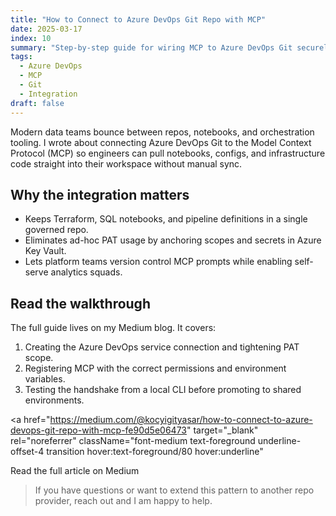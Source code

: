 ```yaml
---
title: "How to Connect to Azure DevOps Git Repo with MCP"
date: 2025-03-17
index: 10
summary: "Step-by-step guide for wiring MCP to Azure DevOps Git securely, with tips for tokens, scopes, and repo hygiene."
tags:
  - Azure DevOps
  - MCP
  - Git
  - Integration
draft: false
---
```


Modern data teams bounce between repos, notebooks, and orchestration tooling. I wrote about connecting Azure DevOps Git to the Model Context Protocol (MCP) so engineers can pull notebooks, configs, and infrastructure code straight into their workspace without manual sync.

## Why the integration matters

- Keeps Terraform, SQL notebooks, and pipeline definitions in a single governed repo.
- Eliminates ad-hoc PAT usage by anchoring scopes and secrets in Azure Key Vault.
- Lets platform teams version control MCP prompts while enabling self-serve analytics squads.

## Read the walkthrough

The full guide lives on my Medium blog. It covers:

1. Creating the Azure DevOps service connection and tightening PAT scope.
2. Registering MCP with the correct permissions and environment variables.
3. Testing the handshake from a local CLI before promoting to shared environments.

<a
  href="https://medium.com/@kocyigityasar/how-to-connect-to-azure-devops-git-repo-with-mcp-fe90d5e06473"
  target="_blank"
  rel="noreferrer"
  className="font-medium text-foreground underline-offset-4 transition hover:text-foreground/80 hover:underline"
>
  Read the full article on Medium
</a>

> If you have questions or want to extend this pattern to another repo provider, reach out and I am happy to help.
